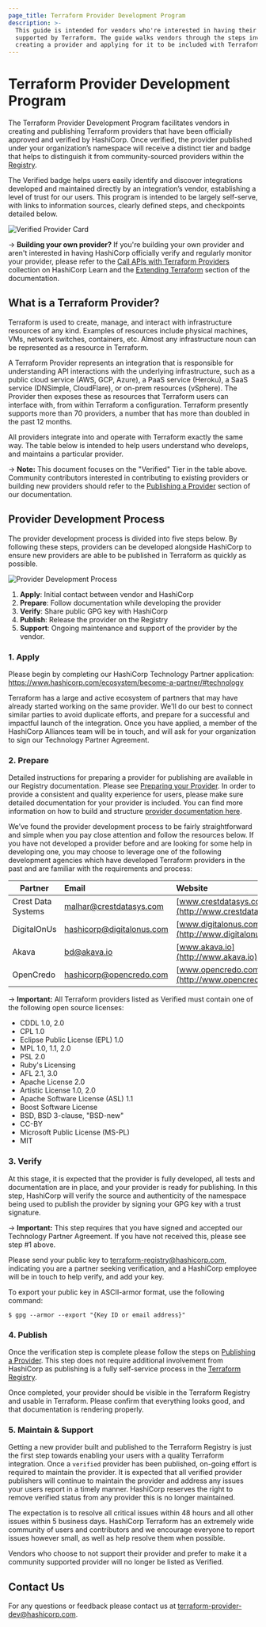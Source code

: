 ```yaml
---
page_title: Terraform Provider Development Program
description: >-
  This guide is intended for vendors who're interested in having their platform
  supported by Terraform. The guide walks vendors through the steps involved in
  creating a provider and applying for it to be included with Terraform.
---
```


# Terraform Provider Development Program

The Terraform Provider Development Program facilitates vendors in creating and publishing Terraform providers that have been officially approved and verified by HashiCorp. Once verified, the provider published under your organization’s namespace will receive a distinct tier and badge that helps to distinguish it from community-sourced providers within the [Registry](https://registry.terraform.io).

The Verified badge helps users easily identify and discover integrations developed and maintained directly by an integration’s vendor, establishing a level of trust for our users. This program is intended to be largely self-serve, with links to information sources, clearly defined steps, and checkpoints detailed below.

![Verified Provider Card](/img/docs/verified-card.png)

-> **Building your own provider?** If you're building your own provider and aren't interested in having HashiCorp officially verify and regularly monitor your provider, please refer to the [Call APIs with Terraform Providers](https://learn.hashicorp.com/collections/terraform/providers?utm_source=WEBSITEhttps://www.terraform.io/docs/extend/writing-custom-providers.htmlutm_medium=WEB_IOhttps://www.terraform.io/docs/extend/writing-custom-providers.htmlutm_offer=ARTICLE_PAGEhttps://www.terraform.io/docs/extend/writing-custom-providers.htmlutm_content=DOCS) collection on HashiCorp Learn and the [Extending Terraform](/plugin/) section of the documentation.

## What is a Terraform Provider?

Terraform is used to create, manage, and interact with infrastructure resources of any kind. Examples of resources include physical machines, VMs, network switches, containers, etc. Almost any infrastructure noun can be represented as a resource in Terraform.

A Terraform Provider represents an integration that is responsible for understanding API interactions with the underlying infrastructure, such as a public cloud service (AWS, GCP, Azure), a PaaS service (Heroku), a SaaS service (DNSimple, CloudFlare), or on-prem resources (vSphere). The Provider then exposes these as resources that Terraform users can interface with, from within Terraform a configuration. Terraform presently supports more than 70 providers, a number that has more than doubled in the past 12 months.

All providers integrate into and operate with Terraform exactly the same way. The table below is intended to help users understand who develops, and maintains a particular provider.

<ProviderTable />
<p></p>

-> **Note:** This document focuses on the "Verified" Tier in the table above. Community contributors interested in contributing to existing providers or building new providers should refer to the [Publishing a Provider](/registry/providers/publishing) section of our documentation.

## Provider Development Process

The provider development process is divided into five steps below. By following these steps, providers can be developed alongside HashiCorp to ensure new providers are able to be published in Terraform as quickly as possible.

![Provider Development Process](/img/docs/program-steps.png)

1. **Apply**: Initial contact between vendor and HashiCorp
1. **Prepare**: Follow documentation while developing the provider
1. **Verify**: Share public GPG key with HashiCorp
1. **Publish**: Release the provider on the Registry
1. **Support**: Ongoing maintenance and support of the provider by the vendor.

### 1. Apply

Please begin by completing our HashiCorp Technology Partner application: <https://www.hashicorp.com/ecosystem/become-a-partner/#technology>

Terraform has a large and active ecosystem of partners that may have already started working on the same provider. We'll do our best to connect similar parties to avoid duplicate efforts, and prepare for a successful and impactful launch of the integration. Once you have applied, a member of the HashiCorp Alliances team will be in touch, and will ask for your organization to sign our Technology Partner Agreement.

### 2. Prepare

Detailed instructions for preparing a provider for publishing are available in our Registry documentation. Please see [Preparing your Provider](/registry/providers/publishing#preparing-your-provider). In order to provide a consistent and quality experience for users, please make sure detailed documentation for your provider is included. You can find more information on how to build and structure [provider documentation here](/registry/providers/docs).

We’ve found the provider development process to be fairly straightforward and simple when you pay close attention and follow the resources below. If you have not developed a provider before and are looking for some help in developing one, you may choose to leverage one of the following development agencies which have developed Terraform providers in the past and are familiar with the requirements and process:

| Partner            | Email                       | Website                                             |
| ------------------ | :-------------------------- | :-------------------------------------------------- |
| Crest Data Systems | <malhar@crestdatasys.com>   | [www.crestdatasys.com](http://www.crestdatasys.com) |
| DigitalOnUs        | <hashicorp@digitalonus.com> | [www.digitalonus.com](http://www.digitalonus.com)   |
| Akava              | <bd@akava.io>               | [www.akava.io](http://www.akava.io)                 |
| OpenCredo          | <hashicorp@opencredo.com>   | [www.opencredo.com](http://www.opencredo.com)       |

-> **Important:** All Terraform providers listed as Verified must contain one of the following open source licenses:

- CDDL 1.0, 2.0
- CPL 1.0
- Eclipse Public License (EPL) 1.0
- MPL 1.0, 1.1, 2.0
- PSL 2.0
- Ruby's Licensing
- AFL 2.1, 3.0
- Apache License 2.0
- Artistic License 1.0, 2.0
- Apache Software License (ASL) 1.1
- Boost Software License
- BSD, BSD 3-clause, "BSD-new"
- CC-BY
- Microsoft Public License (MS-PL)
- MIT

### 3. Verify

At this stage, it is expected that the provider is fully developed, all tests and documentation are in place, and your provider is ready for publishing. In this step, HashiCorp will verify the source and authenticity of the namespace being used to publish the provider by signing your GPG key with a trust signature.

-> **Important:** This step requires that you have signed and accepted our Technology Partner Agreement. If you have not received this, please see step #1 above.

Please send your public key to <terraform-registry@hashicorp.com>, indicating you are a partner seeking verification, and a HashiCorp employee will be in touch to help verify, and add your key.

To export your public key in ASCII-armor format, use the following command:

```
$ gpg --armor --export "{Key ID or email address}"
```

### 4. Publish

Once the verification step is complete please follow the steps on [Publishing a Provider](/registry/providers/publishing).  This step does not require additional involvement from HashiCorp as publishing is a fully self-service process in the [Terraform Registry](https://registry.terraform.io).

Once completed, your provider should be visible in the Terraform Registry and usable in Terraform. Please confirm that everything looks good, and that documentation is rendering properly.

### 5. Maintain & Support

Getting a new provider built and published to the Terraform Registry is just the first step towards enabling your users with a quality Terraform integration. Once a `verified` provider has been published, on-going effort is required to maintain the provider. It is expected that all verified provider publishers will continue to maintain the provider and address any issues your users report in a timely manner. HashiCorp reserves the right to remove verified status from any provider this is no longer maintained.

The expectation is to resolve all critical issues within 48 hours and all other issues within 5 business days. HashiCorp Terraform has an extremely wide community of users and contributors and we encourage everyone to report issues however small, as well as help resolve them when possible.

Vendors who choose to not support their provider and prefer to make it a community supported provider will no longer be listed as Verified.

## Contact Us

For any questions or feedback please contact us at <terraform-provider-dev@hashicorp.com>.
